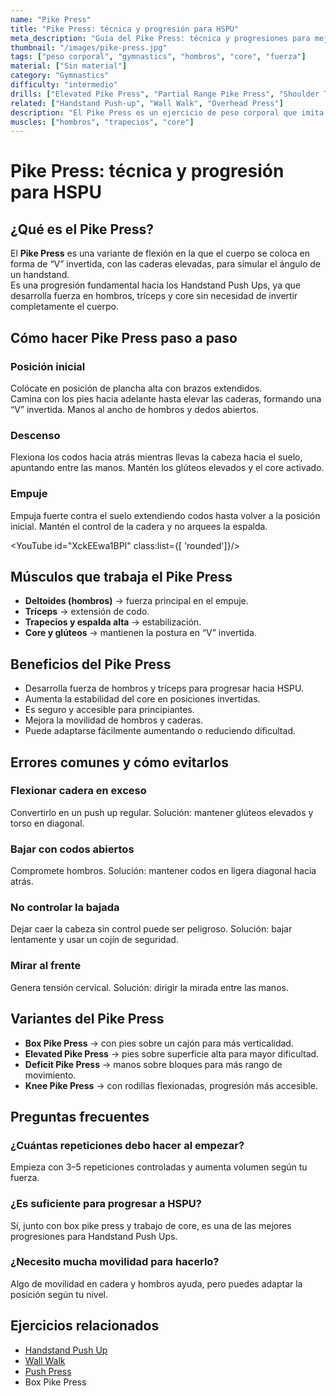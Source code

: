 ```yaml
---
name: "Pike Press"
title: "Pike Press: técnica y progresión para HSPU"
meta_description: "Guía del Pike Press: técnica y progresiones para mejorar fuerza de hombros y preparar el Handstand Push Up."
thumbnail: "/images/pike-press.jpg"
tags: ["peso corporal", "gymnastics", "hombros", "core", "fuerza"]
material: ["Sin material"]
category: "Gymnastics"
difficulty: "intermedio"
drills: ["Elevated Pike Press", "Partial Range Pike Press", "Shoulder Taps"]
related: ["Handstand Push-up", "Wall Walk", "Overhead Press"]
description: "El Pike Press es un ejercicio de peso corporal que imita el movimiento del Handstand Push-up, sin necesidad de estar completamente invertido."
muscles: ["hombros", "trapecios", "core"]
---
```


# Pike Press: técnica y progresión para HSPU

## ¿Qué es el Pike Press?
El **Pike Press** es una variante de flexión en la que el cuerpo se coloca en forma de “V” invertida, con las caderas elevadas, para simular el ángulo de un handstand.  
Es una progresión fundamental hacia los Handstand Push Ups, ya que desarrolla fuerza en hombros, tríceps y core sin necesidad de invertir completamente el cuerpo.

## Cómo hacer Pike Press paso a paso

### Posición inicial
Colócate en posición de plancha alta con brazos extendidos.  
Camina con los pies hacia adelante hasta elevar las caderas, formando una “V” invertida. Manos al ancho de hombros y dedos abiertos.

### Descenso
Flexiona los codos hacia atrás mientras llevas la cabeza hacia el suelo, apuntando entre las manos. Mantén los glúteos elevados y el core activado.

### Empuje
Empuja fuerte contra el suelo extendiendo codos hasta volver a la posición inicial. Mantén el control de la cadera y no arquees la espalda.

<YouTube id="XckEEwa1BPI" class:list={[ 'rounded']}/>

## Músculos que trabaja el Pike Press
- **Deltoides (hombros)** → fuerza principal en el empuje.  
- **Tríceps** → extensión de codo.  
- **Trapecios y espalda alta** → estabilización.  
- **Core y glúteos** → mantienen la postura en “V” invertida.  

## Beneficios del Pike Press
- Desarrolla fuerza de hombros y tríceps para progresar hacia HSPU.  
- Aumenta la estabilidad del core en posiciones invertidas.  
- Es seguro y accesible para principiantes.  
- Mejora la movilidad de hombros y caderas.  
- Puede adaptarse fácilmente aumentando o reduciendo dificultad.  

## Errores comunes y cómo evitarlos

### Flexionar cadera en exceso
Convertirlo en un push up regular. Solución: mantener glúteos elevados y torso en diagonal.

### Bajar con codos abiertos
Compromete hombros. Solución: mantener codos en ligera diagonal hacia atrás.

### No controlar la bajada
Dejar caer la cabeza sin control puede ser peligroso. Solución: bajar lentamente y usar un cojín de seguridad.

### Mirar al frente
Genera tensión cervical. Solución: dirigir la mirada entre las manos.

## Variantes del Pike Press
- **Box Pike Press** → con pies sobre un cajón para más verticalidad.  
- **Elevated Pike Press** → pies sobre superficie alta para mayor dificultad.  
- **Deficit Pike Press** → manos sobre bloques para más rango de movimiento.  
- **Knee Pike Press** → con rodillas flexionadas, progresión más accesible.  

## Preguntas frecuentes

### ¿Cuántas repeticiones debo hacer al empezar?
Empieza con 3–5 repeticiones controladas y aumenta volumen según tu fuerza.

### ¿Es suficiente para progresar a HSPU?
Sí, junto con box pike press y trabajo de core, es una de las mejores progresiones para Handstand Push Ups.

### ¿Necesito mucha movilidad para hacerlo?
Algo de movilidad en cadera y hombros ayuda, pero puedes adaptar la posición según tu nivel.

## Ejercicios relacionados
- [Handstand Push Up](/movimientos/handstand-push-up)  
- [Wall Walk](/movimientos/wall-walk)  
- [Push Press](/movimientos/push-press)  
- Box Pike Press  